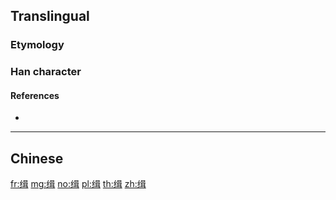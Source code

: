 {{character info/new}}
{{also|緝}}
==Translingual==

===Etymology===
{{Han simp|緝|f=糹|t=纟}}

===Han character===
{{Han char|rn=120|rad=纟|as=09|sn=12|four=|canj=VMRSJ|ids=⿰纟咠}}

====References====
* {{Han ref|kx=0944.251|hdz=53426.050|uh=7F09}}

----

==Chinese==
{{zh-see|緝}}

[[fr:缉]]
[[mg:缉]]
[[no:缉]]
[[pl:缉]]
[[th:缉]]
[[zh:缉]]
